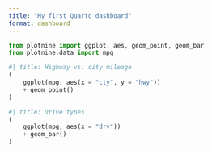 ```yaml
---
title: "My first Quarto dashboard"
format: dashboard
---
```


```python
from plotnine import ggplot, aes, geom_point, geom_bar
from plotnine.data import mpg
```

```python
#| title: Highway vs. city mileage
(
    ggplot(mpg, aes(x = "cty", y = "hwy"))
    + geom_point()
)
```

```python
#| title: Drive types
(
    ggplot(mpg, aes(x = "drv"))
    + geom_bar()
)
```